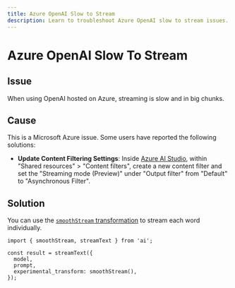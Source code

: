 ```yaml
---
title: Azure OpenAI Slow to Stream
description: Learn to troubleshoot Azure OpenAI slow to stream issues.
---
```


# Azure OpenAI Slow To Stream

## Issue

When using OpenAI hosted on Azure, streaming is slow and in big chunks.

## Cause

This is a Microsoft Azure issue. Some users have reported the following solutions:

- **Update Content Filtering Settings**:
  Inside [Azure AI Studio](https://ai.azure.com/), within "Shared resources" > "Content filters", create a new
  content filter and set the "Streaming mode (Preview)" under "Output filter" from "Default"
  to "Asynchronous Filter".

## Solution

You can use the [`smoothStream` transformation](/docs/ai-sdk-core/generating-text#smoothing-streams) to stream each word individually.

```tsx highlight="6"
import { smoothStream, streamText } from 'ai';

const result = streamText({
  model,
  prompt,
  experimental_transform: smoothStream(),
});
```
